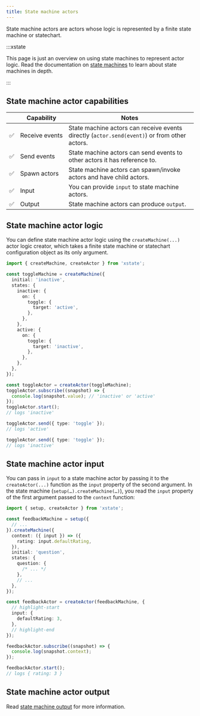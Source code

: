 ```yaml
---
title: State machine actors
---
```


State machine actors are actors whose logic is represented by a finite state machine or statechart.

:::xstate

This page is just an overview on using state machines to represent actor logic. Read the documentation on [state machines](./machines.mdx) to learn about state machines in depth.

:::

## State machine actor capabilities

|     | Capability          | Notes                                                                                        |
| --- | ------------------- | -------------------------------------------------------------------------------------------- |
| ✅  | Receive&nbsp;events | State machine actors can receive events directly (`actor.send(event)`) or from other actors. |
| ✅  | Send events         | State machine actors can send events to other actors it has reference to.                    |
| ✅  | Spawn actors        | State machine actors can spawn/invoke actors and have child actors.                          |
| ✅  | Input               | You can provide `input` to state machine actors.                                             |
| ✅  | Output              | State machine actors can produce `output`.                                                   |

## State machine actor logic

You can define state machine actor logic using the `createMachine(...)` actor logic creator, which takes a finite state machine or statechart configuration object as its only argument.

```ts
import { createMachine, createActor } from 'xstate';

const toggleMachine = createMachine({
  initial: 'inactive',
  states: {
    inactive: {
      on: {
        toggle: {
          target: 'active',
        },
      },
    },
    active: {
      on: {
        toggle: {
          target: 'inactive',
        },
      },
    },
  },
});

const toggleActor = createActor(toggleMachine);
toggleActor.subscribe((snapshot) => {
  console.log(snapshot.value); // 'inactive' or 'active'
});
toggleActor.start();
// logs 'inactive'

toggleActor.send({ type: 'toggle' });
// logs 'active'

toggleActor.send({ type: 'toggle' });
// logs 'inactive'
```

## State machine actor input

You can pass in `input` to a state machine actor by passing it to the `createActor(...)` function as the `input` property of the second argument. In the state machine (`setup(…).createMachine(…)`), you read the `input` property of the first argument passed to the `context` function:

```ts
import { setup, createActor } from 'xstate';

const feedbackMachine = setup({
  // ...
}).createMachine({
  context: ({ input }) => ({
    rating: input.defaultRating,
  }),
  initial: 'question',
  states: {
    question: {
      /* ... */
    },
    // ...
  },
});

const feedbackActor = createActor(feedbackMachine, {
  // highlight-start
  input: {
    defaultRating: 3,
  },
  // highlight-end
});

feedbackActor.subscribe((snapshot) => {
  console.log(snapshot.context);
});

feedbackActor.start();
// logs { rating: 3 }
```

## State machine actor output

Read [state machine output](./output.mdx) for more information.
